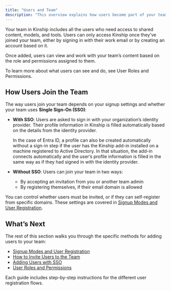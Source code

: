 ```yaml
---
title: "Users and Team"
description: "This overview explains how users become part of your team in Kinship, and what that means for access to content and features."
---
```


Your team in Kinship includes all the users who need access to shared content, models, and tools. Users can only access Kinship once they’ve joined your team, either by signing in with their work email or by creating an account based on it.

Once added, users can view and work with your team’s content based on the role and permissions assigned to them.

To learn more about what users can see and do, see User Roles and Permissions.


## How Users Join the Team

The way users join your team depends on your signup settings and whether your team uses **Single Sign-On (SSO)**:

- **With SSO**:
  Users are asked to sign in with your organization’s identity provider. Their profile information in Kinship is filled automatically based on the details from the identity provider.

  In the case of Entra ID, a profile can also be created automatically without a sign-in step if the user has the Kinship add-in installed on a machine registered to Active Directory. In that situation, the add-in connects automatically and the user’s profile information is filled in the same way as if they had signed in with the identity provider.

- **Without SSO**:
  Users can join your team in two ways:
  - By accepting an invitation from you or another team admin
  - By registering themselves, if their email domain is allowed

You can control whether users must be invited, or if they can self-register from specific domains. These settings are covered in [Signup Modes and User Registration](#).
## What’s Next

The rest of this section walks you through the specific methods for adding users to your team:

- [Signup Modes and User Registration](#)
- [How to Invite Users to the Team](#)
- [Adding Users with SSO](#)
- [User Roles and Permissions](#)

Each guide includes step-by-step instructions for the different user registration flows.